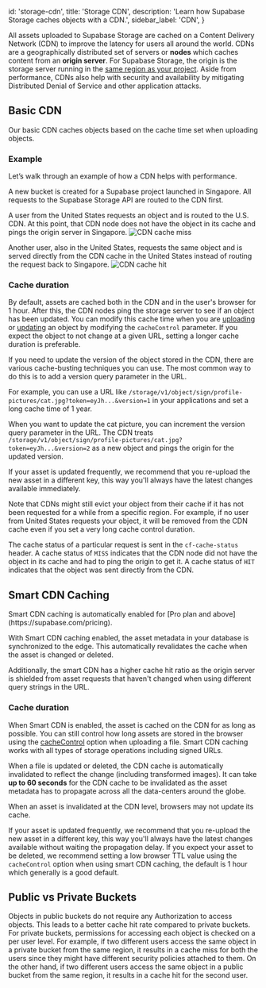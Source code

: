 
  id: 'storage-cdn',
  title: 'Storage CDN',
  description: 'Learn how Supabase Storage caches objects with a CDN.',
  sidebar_label: 'CDN',
}

All assets uploaded to Supabase Storage are cached on a Content Delivery Network (CDN) to improve the latency for users all around the world. CDNs are a geographically distributed set of servers or **nodes** which caches content from an **origin server**. For Supabase Storage, the origin is the storage server running in the [same region as your project](https://app.supabase.com/project/_/settings/general). Aside from performance, CDNs also help with security and availability by mitigating Distributed Denial of Service and other application attacks.

## Basic CDN

Our basic CDN caches objects based on the cache time set when uploading objects.

### Example

Let’s walk through an example of how a CDN helps with performance.

A new bucket is created for a Supabase project launched in Singapore. All requests to the Supabase Storage API are routed to the CDN first.

A user from the United States requests an object and is routed to the U.S. CDN. At this point, that CDN node does not have the object in its cache and pings the origin server in Singapore.
![CDN cache miss](/docs/img/cdn-cache-miss.png)

Another user, also in the United States, requests the same object and is served directly from the CDN cache in the United States instead of routing the request back to Singapore.
![CDN cache hit](/docs/img/cdn-cache-hit.png)

### Cache duration

By default, assets are cached both in the CDN and in the user's browser for 1 hour. After this, the CDN nodes ping the storage server to see if an object has been updated. You can modify this cache time when you are [uploading](/docs/reference/javascript/storage-from-upload) or [updating](/docs/reference/javascript/storage-from-update) an object by modifying the `cacheControl` parameter.
If you expect the object to not change at a given URL, setting a longer cache duration is preferable.

If you need to update the version of the object stored in the CDN, there are various cache-busting techniques you can use. The most common way to do this is to add a version query parameter in the URL.

For example, you can use a URL like `/storage/v1/object/sign/profile-pictures/cat.jpg?token=eyJh...&version=1` in your applications and set a long cache time of 1 year.

When you want to update the cat picture, you can increment the version query parameter in the URL. The CDN treats `/storage/v1/object/sign/profile-pictures/cat.jpg?token=eyJh...&version=2` as a new object and pings the origin for the updated version.

If your asset is updated frequently, we recommend that you re-upload the new asset in a different key, this way you'll always have the latest changes available immediately.

Note that CDNs might still evict your object from their cache if it has not been requested for a while from a specific region. For example, if no user from United States requests your object, it will be removed from the CDN cache even if you set a very long cache control duration.

The cache status of a particular request is sent in the `cf-cache-status` header. A cache status of `MISS` indicates that the CDN node did not have the object in its cache and had to ping the origin to get it. A cache status of `HIT` indicates that the object was sent directly from the CDN.

## Smart CDN Caching

<Admonition type="note">
  Smart CDN caching is automatically enabled for [Pro plan and above](https://supabase.com/pricing).
</Admonition>

With Smart CDN caching enabled, the asset metadata in your database is synchronized to the edge. This automatically revalidates the cache when the asset is changed or deleted.

Additionally, the smart CDN has a higher cache hit ratio as the origin server is shielded from asset requests that haven't changed when using different query strings in the URL.

### Cache duration

When Smart CDN is enabled, the asset is cached on the CDN for as long as possible. You can still control how long assets are stored in the browser using the [cacheControl](/docs/reference/javascript/storage-from-upload) option when uploading a file. Smart CDN caching works with all types of storage operations including signed URLs.

When a file is updated or deleted, the CDN cache is automatically invalidated to reflect the change (including transformed images).
It can take **up to 60 seconds** for the CDN cache to be invalidated as the asset metadata has to propagate across all the data-centers around the globe.

When an asset is invalidated at the CDN level, browsers may not update its cache.

If your asset is updated frequently, we recommend that you re-upload the new asset in a different key, this way you'll always have the latest changes available without waiting the propagation delay.
If you expect your asset to be deleted, we recommend setting a low browser TTL value using the `cacheControl` option when using smart CDN caching, the default is 1 hour which generally is a good default.

## Public vs Private Buckets

Objects in public buckets do not require any Authorization to access objects. This leads to a better cache hit rate compared to private buckets. For private buckets, permissions for accessing each object is checked on a per user level. For example, if two different users access the same object in a private bucket from the same region, it results in a cache miss for both the users since they might have different security policies attached to them. On the other hand, if two different users access the same object in a public bucket from the same region, it results in a cache hit for the second user.


